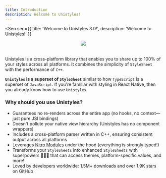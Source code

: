 ```yaml
---
title: Introduction
description: Welcome to Unistyles!
---
```



<Seo
    seo={{
        title: 'Welcome to Unistyles 3.0!',
        description: 'Welcome to Unistyles!'
    }}
>

<div style="display:flex;justify-content:center;flex-direction:column;align-items:center;">
    <img
        src={Block.src}
        style="margin-bottom:20px;"
    />
</div>

Unistyles is a cross-platform library that enables you to share up to 100% of your styles across all platforms.
It combines the simplicity of `StyleSheet` with the performance of `C++`.

**`Unistyles` is a superset of `StyleSheet`** similar to how `TypeScript` is a superset of `JavaScript`.
If you're familiar with styling in React Native, then you already know how to use `Unistyles`.

### Why should you use Unistyles?

- Guarantees no re-renders across the entire app (no hooks, no context—just pure JSI bindings)
- Doesn't pollute your native view hierarchy (Unistyles has no component wrappers)
- Includes a cross-platform parser written in C++, ensuring consistent output across all platforms
- Leverages [Nitro Modules](https://nitro.margelo.com/) under the hood (everything is strongly typed!)
- Transforms your `StyleSheets` into enhanced `StyleSheets` with superpowers 🦸🏼‍♂️ that can access themes, platform-specific values, and more!
- Loved by developers worldwide: 1.5M+ downloads and over 1.9K stars on GitHub

</Seo>
